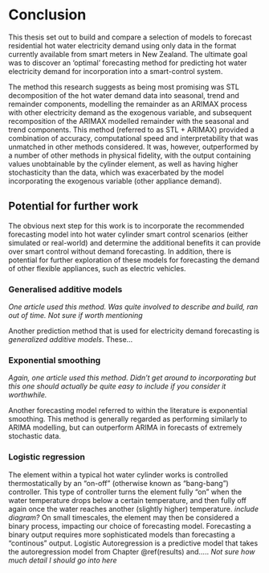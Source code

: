# Conclusion {#conclusion}

This thesis set out to build and compare a selection of models to forecast residential hot water electricity demand using only data in the format currently available from smart meters in New Zealand. The ultimate goal was to discover an 'optimal' forecasting method for predicting hot water electricity demand for incorporation into a smart-control system.

The method this research suggests as being most promising was STL decomposition of the hot water demand data into seasonal, trend and remainder components, modelling the remainder as an ARIMAX process with other electricity demand as the exogenous variable, and subsequent recomposition of the ARIMAX modelled remainder with the seasonal and trend components. This method (referred to as STL + ARIMAX) provided a combination of accuracy, computational speed and interpretability that was unmatched in other methods considered. It was, however, outperformed by a number of other methods in physical fidelity, with the output containing values unobtainable by the cylinder element, as well as having higher stochasticity than the data, which was exacerbated by the model incorporating the exogenous variable (other appliance demand).

## Potential for further work 

The obvious next step for this work is to incorporate the recommended forecasting model into hot water cylinder smart control scenarios (either simulated or real-world) and determine the additional benefits it can provide over smart control without demand forecasting.
In addition, there is potential for further exploration of these models for forecasting the demand of other flexible appliances, such as electric vehicles.

### Generalised additive models
_One article used this method. Was quite involved to describe and build, ran out of time. Not sure if worth mentioning_

Another prediction method that is used for electricity demand forecasting is _generalized additive models_. These...

### Exponential smoothing
_Again, one article used this method. Didn't get around to incorporating but this one should actually be quite easy to include if you consider it worthwhile._

Another forecasting model referred to within the literature is exponential smoothing. This method is generally regarded as performing similarly to ARIMA modelling, but can outperform ARIMA in forecasts of extremely stochastic data.

### Logistic regression
The element within a typical hot water cylinder works is controlled thermostatically by an "on-off" (otherwise known as "bang-bang") controller. This type of controller turns the element fully "on" when the water temperature drops below a certain temperature, and then fully off again once the water reaches another (slightly higher) temperature. _include diagram?_
On small timescales, the element may then be considered a binary process, impacting our choice of forecasting model. Forecasting a binary output requires more sophisticated models than forecasting a "continous" output. 
Logistic Autoregression is a predictive model that takes the autoregression model from Chapter \@ref(results) and.....
_Not sure how much detail I should go into here_

<!--
Despite the reasonable forecasting accuracy of the vector autoregression method above, the model diverges from physical reality in two crucial ways. First, the model is fitted using ordinary least squares, with no regard for maintaining the forcasted demand to be greater than zero.

In addition, vector autoregression assumes continuity of the process. While the half-hour data (being actually 30 minute averages of 1 minute data) appears roughly continuous, the 1 minute data shows the element is essentially a discrete process, with the element either being fully on or fully off.
-->
